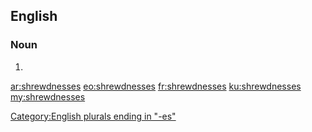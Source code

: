 ==English==

===Noun===
{{head|en|plural}}

# {{plural of|shrewdness|lang=en}}

[[Category:English plurals ending in "-es"]]

[[ar:shrewdnesses]]
[[eo:shrewdnesses]]
[[fr:shrewdnesses]]
[[ku:shrewdnesses]]
[[my:shrewdnesses]]